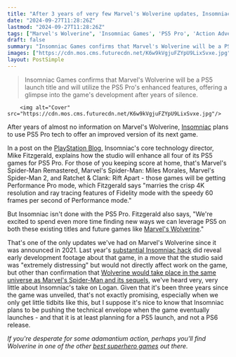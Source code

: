 ```yaml
---
title: "After 3 years of very few Marvel's Wolverine updates, Insomniac pledges to push the PS5 Pro to the limit to make it worth the wait"
date: "2024-09-27T11:28:26Z"
lastmod: "2024-09-27T11:28:26Z"
tags: ["Marvel's Wolverine", 'Insomniac Games', 'PS5 Pro', 'Action Adventure', 'Superhero Game']
draft: false
summary: "Insomniac Games confirms that Marvel's Wolverine will be a PS5 launch title and will utilize the PS5 Pro's enhanced features, offering a glimpse into the game's development after years of silence."
images: ["https://cdn.mos.cms.futurecdn.net/K6w9kVgjuFZYpU9LixSvxe.jpg"]
layout: PostSimple
---
```

> Insomniac Games confirms that Marvel's Wolverine will be a PS5 launch title and will utilize the PS5 Pro's enhanced features, offering a glimpse into the game's development after years of silence.


        <img alt="Cover" src="https://cdn.mos.cms.futurecdn.net/K6w9kVgjuFZYpU9LixSvxe.jpg"/>
        
After years of almost no information on Marvel's Wolverine, [Insomniac](https://www.gamesradar.com/tag/insomniac-games/) plans to use PS5 Pro tech to offer an improved version of its next game.

In a post on the [PlayStation Blog](https://blog.playstation.com/2024/09/24/ps5-pro-developers-share-how-theyre-using-new-tech-to-enhance-their-games/), Insomniac's core technology director, Mike Fitzgerald, explains how the studio will enhance all four of its PS5 games for PS5 Pro. For those of you keeping score at home, that's Marvel's Spider-Man Remastered, Marvel's Spider-Man: Miles Morales, Marvel's Spider-Man 2, and Ratchet & Clank: Rift Apart - those games will be getting Performance Pro mode, which Fitzgerald says "marries the crisp 4K resolution and ray tracing features of Fidelity mode with the speedy 60 frames per second of Performance mode."

But Insomniac isn't done with the PS5 Pro. Fitzgerald also says, "We're excited to spend even more time finding new ways we can leverage PS5 on both these existing titles and future games like [Marvel's Wolverine](https://www.gamesradar.com/marvels-wolverine-guide/)."

That's one of the only updates we've had on Marvel's Wolverine since it was announced in 2021. Last year's [<u>substantial Insomniac hack</u>](https://www.gamesradar.com/insomniac-games-responds-to-massive-hack-extremely-distressing-but-work-on-marvels-wolverine-continues-as-planned/) did reveal early development footage about that game, in a move that the studio said was "extremely distressing" but would not directly affect work on the game, but other than confirmation that [<u>Wolverine would take place in the same universe as Marvel's Spider-Man and its sequels</u>](https://www.gamesradar.com/insomniac-confirms-marvels-wolverine-will-take-place-in-the-same-universe-as-the-spider-man-games/), we've heard very, very little about Insomniac's take on Logan. Given that it's been three years since the game was unveiled, that's not exactly promising, especially when we only get little tidbits like this, but I suppose it's nice to know that Insomniac plans to be pushing the technical envelope when the game eventually launches - and that it is at least planning for a PS5 launch, and not a PS6 release.

*If you're desperate for some adamantium action, perhaps you'll find Wolverine in one of the other *[<em>best superhero games</em>](https://www.gamesradar.com/best-superhero-games-all-time/)* out there.*
        